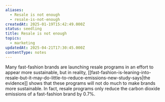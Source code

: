 ```yaml
---
aliases:
  - Resale is not enough
  - resale-is-not-enough
createdAt: 2025-01-19T15:42:49.000Z
status: seedling
title: Resale is not enough
topics:
  - marketing
updatedAt: 2025-04-21T17:30:45.000Z
contentType: notes
---
```

Many fast-fashion brands are launching resale programs in an effort to appear more sustainable, but in reality, [[fast-fashion-is-leaning-into-resale-but-it-may-do-little-to-reduce-emissions-new-study-says|the evidence]] shows that these programs will not do much to make brands more sustainable. In fact, resale programs only reduce the carbon dioxide emissions of a fast-fashion brand by 0.7%.
